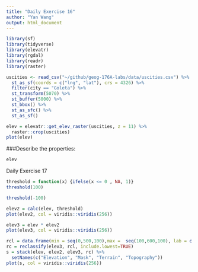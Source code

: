 ```yaml
---
title: "Daily Exercise 16"
author: "Yan Wang"
output: html_document
---
```


```r
library(sf)
library(tidyverse)
library(elevatr)
library(rgdal)
library(readr)
library(raster)
```

```r
uscities <- read_csv("~/github/geog-176A-labs/data/uscities.csv") %>%
  st_as_sf(coords = c("lng", "lat"), crs = 4326) %>% 
  filter(city == "Goleta") %>% 
  st_transform(5070) %>% 
  st_buffer(5000) %>% 
  st_bbox() %>% 
  st_as_sfc() %>% 
  st_as_sf()

elev = elevatr::get_elev_raster(uscities, z = 11) %>% 
  raster::crop(uscities)
plot(elev)
```
###Describe the properties:
```r
elev
```

Daily Exercise 17

```r
threshold = function(x) {ifelse(x <= 0 , NA, 1)}
threshold(100)
```
```r
threshold(-100)
```
```r
elev2 = calc(elev, threshold)
plot(elev2, col = viridis::viridis(256))
```

```r
elev3 = elev * elev2
plot(elev3, col = viridis::viridis(256))
```
```r
rcl = data.frame(min = seq(0,500,100),max =  seq(100,600,100), lab = c(0:5))
rc = reclassify(elev3, rcl, include.lowest=TRUE)
s = stack(elev, elev2, elev3, rc) %>% 
  setNames(c("Elevation", "Mask", "Terrain", "Topography"))
plot(s, col = viridis::viridis(256))
```

